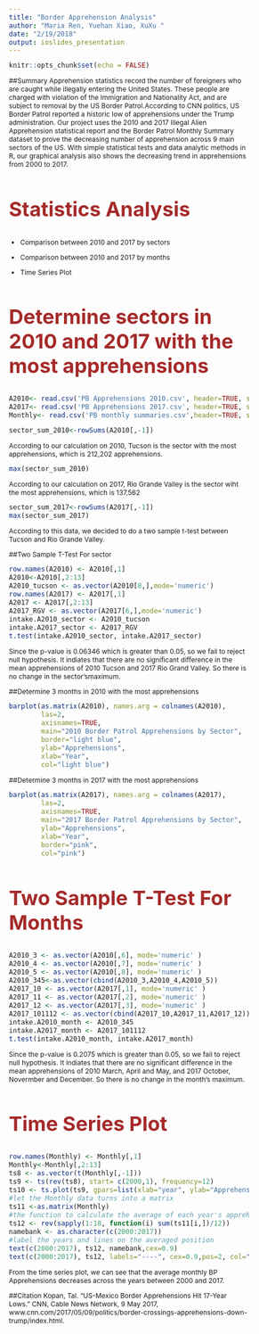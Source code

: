 ```yaml
---
title: "Border Apprehension Analysis"
author: "Maria Ren, Yuehan Xiao, XuXu "
date: "2/19/2018"
output: ioslides_presentation
---
```


<style type="text/css">

body{ /* Normal  */
      font-size: 12px;
  }
td {  /* Table  */
  font-size: 8px;
}
h1.title {
  font-size: 38px;
  color: DarkRed;
}
h1 { /* Header 1 */
  font-size: 36px;
  color: Brown;
}
h2 { /* Header 2 */
    font-size: 36px;
  color: Brown;
}
h3 { /* Header 3 */
  font-size: 36px;
  font-family: "Times New Roman", Times, serif;
  color: Browne;
}
code.r{ /* Code block */
    font-size: 12px;
}
pre { /* Code block - determines code spacing between lines */
    font-size: 14px;
}
</style>
```r
knitr::opts_chunk$set(echo = FALSE)
```

##Summary
  Apprehension statistics record the number of foreigners who are caught while 
illegally entering the United States. These people are charged with violation of 
the Immigration and Nationality Act, and are subject to removal by the US Border Patrol.According to CNN politics, US Border Patrol reported a historic low of apprehensions under the Trump administration. 
  Our project uses the 2010 and 2017 Illegal Alien Apprehension statistical report and the Border Patrol Monthly Summary dataset to prove the decreasing number of apprehension across 9 main sectors of the US. With simple statistical tests and data analytic methods in R, our graphical analysis also shows the decreasing trend in apprehensions from 2000 to 2017. 

## Statistics Analysis 

- Comparison between 2010 and 2017 by sectors 

- Comparison between 2010 and 2017 by months

- Time Series Plot 

## Determine sectors in 2010 and 2017 with the most apprehensions 

```r
A2010<- read.csv('PB Apprehensions 2010.csv', header=TRUE, stringsAsFactors = FALSE)
A2017<- read.csv('PB Apprehensions 2017.csv', header=TRUE, stringsAsFactors = FALSE)
Monthly<- read.csv('PB monthly summaries.csv',header=TRUE, stringsAsFactors = FALSE)

```
```r

sector_sum_2010<-rowSums(A2010[,-1])

```
According to our calculation on 2010, Tucson is the sector with the most apprehensions, which is  212,202 apprehensions.

```r

max(sector_sum_2010)

```

According to our calculation on 2017, Rio Grande Valley is the sector wiht the most apprehensions, which is 137,562
```r
sector_sum_2017<-rowSums(A2017[,-1])
max(sector_sum_2017)
```
According to this data, we decided to do a two sample t-test between Tucson and Rio Grande Valley. 

##Two Sample T-Test For sector 
```r
row.names(A2010) <- A2010[,1]
A2010<-A2010[,2:13]
A2010_tucson <- as.vector(A2010[8,],mode='numeric')
row.names(A2017) <- A2017[,1]
A2017 <- A2017[,2:13]
A2017_RGV <- as.vector(A2017[6,],mode='numeric')
intake.A2010_sector <- A2010_tucson
intake.A2017_sector <- A2017_RGV
t.test(intake.A2010_sector, intake.A2017_sector)
```
Since the p-value is 0.06346 which is greater than 0.05, so we fail to reject null hypothesis. It indiates that there are no significant difference in the mean apprehensions of 2010 Tucson and 2017 Rio Grand Valley. So there is no change in the sector'smaximum. 

##Determine 3 months in 2010 with the most apprehensions 
```r
barplot(as.matrix(A2010), names.arg = colnames(A2010), 
        las=2,
        axisnames=TRUE,
        main="2010 Border Patrol Apprehensions by Sector",
        border="light blue",
        ylab="Apprehensions",
        xlab="Year",
        col="light blue")
```


##Determine 3 months in 2017 with the most apprehensions 
```r
barplot(as.matrix(A2017), names.arg = colnames(A2017), 
        las=2,
        axisnames=TRUE,
        main="2017 Border Patrol Apprehensions by Sector",
        ylab="Apprehensions",
        xlab="Year",
        border="pink",
        col="pink")

```


## Two Sample T-Test For Months
```r
A2010_3 <- as.vector(A2010[,6], mode='numeric' )
A2010_4 <- as.vector(A2010[,7], mode='numeric' )
A2010_5 <- as.vector(A2010[,8], mode='numeric' )
A2010_345<-as.vector(cbind(A2010_3,A2010_4,A2010_5))
A2017_10 <- as.vector(A2017[,1], mode='numeric' )
A2017_11 <- as.vector(A2017[,2], mode='numeric' )
A2017_12 <- as.vector(A2017[,3], mode='numeric' )
A2017_101112 <- as.vector(cbind(A2017_10,A2017_11,A2017_12))
intake.A2010_month <- A2010_345
intake.A2017_month <- A2017_101112
t.test(intake.A2010_month, intake.A2017_month)

```
Since the p-value is 0.2075 which is greater than 0.05, so we fail to reject null hypothesis. It indiates that there are no significant difference in the mean apprehensions of 2010 March, April and May,  and 2017 October, Novermber and December. So there is no change in the month's  maximum. 

## Time Series Plot
```r
row.names(Monthly) <- Monthly[,1]
Monthly<-Monthly[,2:13]
ts8 <- as.vector(t(Monthly[,-1]))
ts9 <- ts(rev(ts8), start= c(2000,1), frequency=12)
ts10 <- ts.plot(ts9, gpars=list(xlab="year", ylab="Apprehensions", lty=c(1:3)),col='purple')
#let the Monthly data turns into a matrix
ts11 <-as.matrix(Monthly)
#the function to calculate the average of each year's apprehensions
ts12 <- rev(sapply(1:18, function(i) sum(ts11[i,])/12))
namebank <- as.character(c(2000:2017))
#label the years and lines on the averaged position
text(c(2000:2017), ts12, namebank,cex=0.9)
text(c(2000:2017), ts12, labels="----", cex=0.9,pos=2, col="red" )

```
From the time series plot, we can see that the average monthly BP Apprehensions decreases across the years between 2000 and 2017.


##Citation
Kopan, Tal. “US-Mexico Border Apprehensions Hit 17-Year Lows.” CNN, Cable News Network, 9 May 2017, www.cnn.com/2017/05/09/politics/border-crossings-apprehensions-down-trump/index.html.